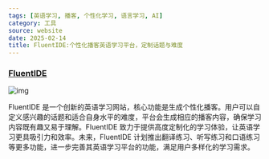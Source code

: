 ```yaml
---
tags: [英语学习, 播客, 个性化学习, 语言学习, AI]
category: 工具
source: website
date: 2025-02-14
title: FluentIDE:个性化播客英语学习平台，定制话题与难度
---
```


### [FluentIDE](https://www.fluentide.com/)

![img](https://img.mengpeng.tech/i/2025/02/14/67aed2b3838bc.webp)

FluentIDE 是一个创新的英语学习网站，核心功能是生成个性化播客。用户可以自定义感兴趣的话题和适合自身水平的难度，平台会生成相应的播客内容，确保学习内容既有趣又易于理解。FluentIDE 致力于提供高度定制化的学习体验，让英语学习更具吸引力和效率。未来，FluentIDE 计划推出翻译练习、听写练习和口语练习等更多功能，进一步完善其英语学习平台的功能，满足用户多样化的学习需求。
